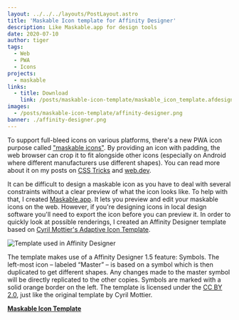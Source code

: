 ```yaml
---
layout: ../../../layouts/PostLayout.astro
title: 'Maskable Icon template for Affinity Designer'
description: Like Maskable.app for design tools
date: 2020-07-10
author: tiger
tags:
  - Web
  - PWA
  - Icons
projects:
  - maskable
links:
  - title: Download
    link: /posts/maskable-icon-template/maskable_icon_template.afdesign
images:
  - /posts/maskable-icon-template/affinity-designer.png
banner: ./affinity-designer.png
---
```



To support full-bleed icons on various platforms, there's a new PWA icon purpose called ["maskable icons"](../maskable-icons). By providing an icon with padding, the web browser can crop it to fit alongside other icons (especially on Android where different manufacturers use different shapes). You can read more about it on my posts on [CSS Tricks](https://css-tricks.com/maskable-icons-android-adaptive-icons-for-your-pwa/) and [web.dev](https://web.dev/maskable-icon/).

It can be difficult to design a maskable icon as you have to deal with several constraints without a clear preview of what the icon looks like. To help with that, I created [Maskable.app](https://maskable.app). It lets you preview and edit your maskable icons on the web. However, if you're designing icons in local design software you'll need to export the icon before you can preview it. In order to quickly look at possible renderings, I created an Affinity Designer template based on [Cyril Mottier's Adaptive Icon Template](https://www.cyrilmottier.com/2017/07/06/adaptive-icon-template/).

![Template used in Affinity Designer](./affinity-designer.png)

The template makes use of a Affinity Designer 1.5 feature: Symbols. The left-most icon – labeled “Master” – is based on a symbol which is then duplicated to get different shapes. Any changes made to the master symbol will be directly replicated to the other copies. Symbols are marked with a solid orange border on the left. The template is licensed under the [CC BY 2.0](https://creativecommons.org/licenses/by/3.0/), just like the original template by Cyril Mottier.

[**Maskable Icon Template**](/posts/maskable-icon-template/maskable_icon_template.afdesign)
